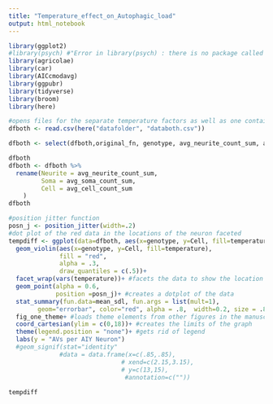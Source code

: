 ```yaml
---
title: "Temperature_effect_on_Autophagic_load"
output: html_notebook
---
```


```r
library(ggplot2)
#library(psych) #"Error in library(psych) : there is no package called ‘psych’"
library(agricolae)
library(car)
library(AICcmodavg)
library(ggpubr)
library(tidyverse)
library(broom)
library(here)

#opens files for the separate temperature factors as well as one containing both and passes strings as factors
dfboth <- read.csv(here("datafolder", "databoth.csv"))
```




```r
dfboth <- select(dfboth,original_fn, genotype, avg_neurite_count_sum, avg_soma_count_sum, avg_cell_count_sum, temperature)

dfboth
dfboth <- dfboth %>% 
  rename(Neurite = avg_neurite_count_sum,
         Soma = avg_soma_count_sum,
         Cell = avg_cell_count_sum
    )
dfboth

```
```r
#position jitter function
posn_j <- position_jitter(width=.2)
#dot plot of the red data in the locations of the neuron faceted
tempdiff <- ggplot(data=dfboth, aes(x=genotype, y=Cell, fill=temperature)) +
  geom_violin(aes(x=genotype, y=Cell, fill=temperature),
              fill = "red",
              alpha = .3,
              draw_quantiles = c(.5))+
  facet_wrap(vars(temperature))+ #facets the data to show the location in the cell of the red AG's
  geom_point(alpha = 0.6,
             position =posn_j)+ #creates a dotplot of the data
  stat_summary(fun.data=mean_sdl, fun.args = list(mult=1), 
        geom="errorbar", color="red", alpha = .8,  width=0.2, size = .8) + #creates an error bar based on one standard devation of the data
  fig_one_theme+ #loads theme elements from other figures in the manuscript. if you have trouble running this, look for "fig_one_them.R" in scipts folder and run that first
  coord_cartesian(ylim = c(0,18))+ #creates the limits of the graph
  theme(legend.position = "none")+ #gets rid of legend
  labs(y = "AVs per AIY Neuron")
  #geom_signif(stat="identity"
              #data = data.frame(x=c(.85,.85),
                               # xend=c(2.15,3.15),
                               # y=c(13,15),
                                #annotation=c(""))
              
tempdiff
```


